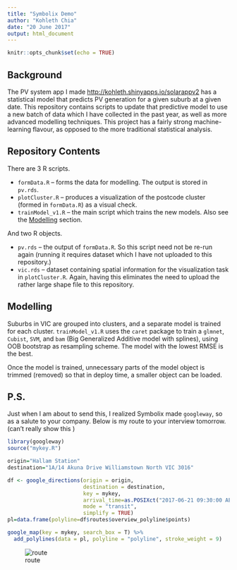 ```yaml
---
title: "Symbolix Demo"
author: "Kohleth Chia"
date: "20 June 2017"
output: html_document
---
```




```r
knitr::opts_chunk$set(echo = TRUE)
```

## Background
The PV system app I made <http://kohleth.shinyapps.io/solarappv2> has a statistical model that predicts PV generation for a given suburb at a given date. This repository contains scripts to update that predictive model to use a new batch of data which I have collected in the past year, as well as more advanced modelling techniques. This project has a fairly strong machine-learning flavour, as opposed to the more traditional statistical analysis.

## Repository Contents
There are 3 R scripts.

* `formData.R` -- forms the data for modelling. The output is stored in `pv.rds`.
* `plotCluster.R` -- produces a visualization of the postcode cluster (formed in `formData.R`) as a visual check.
* `trainModel_v1.R` -- the main script which trains the new models. Also see the [Modelling](#model) section.

And two R objects.

* `pv.rds` -- the output of `formData.R`. So this script need not be re-run again (running it requires dataset which I have not uploaded to this repository.)
* `vic.rds` -- dataset containing spatial information for the visualization task in `plotCluster.R`. Again, having this eliminates the need to upload the rather large shape file to this repository.

## Modelling{#model}
Suburbs in VIC are grouped into clusters, and a separate model is trained for each cluster. 
`trainModel_v1.R` uses the `caret` package to train a `glmnet`, `Cubist`, `SVM`, and `bam` (Big Generalized Additive model with splines), using OOB bootstrap as resampling scheme. The model with the lowest RMSE is the best. 

Once the model is trained, unnecessary parts of the model object is trimmed (removed) so that in deploy time, a smaller object can be loaded.

## P.S.
Just when I am about to send this, I realized Symbolix made `googleway`, so as a salute to your company. Below is my route to your interview tomorrow. (can't really show this )
```r
library(googleway)
source("mykey.R")

origin="Hallam Station"
destination="1A/14 Akuna Drive Williamstown North VIC 3016"

df <- google_directions(origin = origin,
                        destination = destination,
                        key = mykey,
                        arrival_time=as.POSIXct("2017-06-21 09:30:00 AEST"),
                        mode = "transit",
                        simplify = TRUE)
pl=data.frame(polyline=df$routes$overview_polyline$points)

google_map(key = mykey, search_box = T) %>%
  add_polylines(data = pl, polyline = "polyline", stroke_weight = 9)
```

![route](route.tiff)
